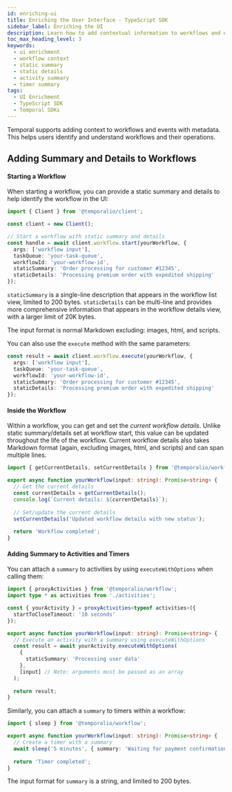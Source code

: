 ```yaml
---
id: enriching-ui
title: Enriching the User Interface - TypeScript SDK
sidebar_label: Enriching the UI
description: Learn how to add contextual information to workflows and events in the Temporal UI using the TypeScript SDK.
toc_max_heading_level: 3
keywords:
  - ui enrichment
  - workflow context
  - static summary
  - static details
  - activity summary
  - timer summary
tags:
  - UI Enrichment
  - TypeScript SDK
  - Temporal SDKs
---
```


Temporal supports adding context to workflows and events with metadata. 
This helps users identify and understand workflows and their operations.

## Adding Summary and Details to Workflows

#### Starting a Workflow

When starting a workflow, you can provide a static summary and details to help identify the workflow in the UI:

```typescript
import { Client } from '@temporalio/client';

const client = new Client();

// Start a workflow with static summary and details
const handle = await client.workflow.start(yourWorkflow, {
  args: ['workflow input'],
  taskQueue: 'your-task-queue',
  workflowId: 'your-workflow-id',
  staticSummary: 'Order processing for customer #12345',
  staticDetails: 'Processing premium order with expedited shipping'
});
```

`staticSummary` is a single-line description that appears in the workflow list view, limited to 200 bytes.
`staticDetails` can be multi-line and provides more comprehensive information that appears in the workflow details view, with a larger limit of 20K bytes.

The input format is normal Markdown excluding: images, html, and scripts.

You can also use the `execute` method with the same parameters:

```typescript
const result = await client.workflow.execute(yourWorkflow, {
  args: ['workflow input'],
  taskQueue: 'your-task-queue',
  workflowId: 'your-workflow-id',
  staticSummary: 'Order processing for customer #12345',
  staticDetails: 'Processing premium order with expedited shipping'
});
```

#### Inside the Workflow

Within a workflow, you can get and set the _current workflow details_. Unlike static summary/details set at 
workflow start, this value can be updated throughout the life of the workflow. Current workflow details 
also takes Markdown format (again, excluding images, html, and scripts) and can span multiple lines.

```typescript
import { getCurrentDetails, setCurrentDetails } from '@temporalio/workflow';

export async function yourWorkflow(input: string): Promise<string> {
  // Get the current details
  const currentDetails = getCurrentDetails();
  console.log(`Current details: ${currentDetails}`);
  
  // Set/update the current details
  setCurrentDetails('Updated workflow details with new status');
  
  return 'Workflow completed';
}
```

#### Adding Summary to Activities and Timers

You can attach a `summary` to activities by using `executeWithOptions` when calling them:

```typescript
import { proxyActivities } from '@temporalio/workflow';
import type * as activities from './activities';

const { yourActivity } = proxyActivities<typeof activities>({
  startToCloseTimeout: '10 seconds'
});

export async function yourWorkflow(input: string): Promise<string> {
  // Execute an activity with a summary using executeWithOptions
  const result = await yourActivity.executeWithOptions(
    {
      staticSummary: 'Processing user data'
    },
    [input] // Note: arguments must be passed as an array
  );
  
  return result;
}
```

Similarly, you can attach a `summary` to timers within a workflow:

```typescript
import { sleep } from '@temporalio/workflow';

export async function yourWorkflow(input: string): Promise<string> {
  // Create a timer with a summary
  await sleep('5 minutes', { summary: 'Waiting for payment confirmation' });
  
  return 'Timer completed';
}
```

The input format for `summary` is a string, and limited to 200 bytes.